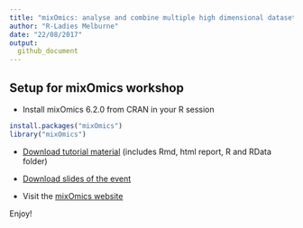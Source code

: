 ```yaml
---
title: "mixOmics: analyse and combine multiple high dimensional dataset"
author: "R-Ladies Melburne"
date: "22/08/2017"
output:
  github_document
---
```


## Setup for mixOmics workshop

- Install mixOmics 6.2.0 from CRAN in your R session

```r
install.packages("mixOmics")
library("mixOmics")
```

- [Download tutorial material](http://mixomics.org/wp-content/uploads/2017/08/Tutorial-Rladies.zip) (includes Rmd, html report, R and RData folder) 

- [Download slides of the event](http://mixomics.org/wp-content/uploads/2017/08/R-ladies_LeCao.pdf)

- Visit the [mixOmics website](http://mixomics.org/)

Enjoy!
